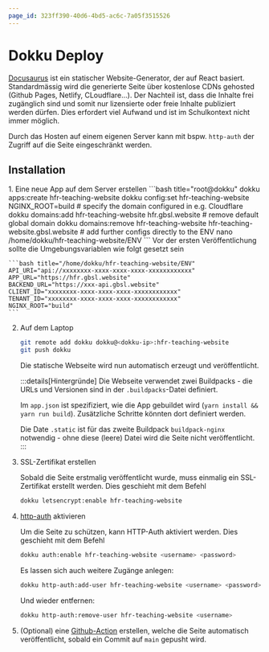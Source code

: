```yaml
---
page_id: 323ff390-40d6-4bd5-ac6c-7a05f3515526
---
```



# Dokku Deploy


[Docusaurus](https://docusaurus.io/) ist ein statischer Website-Generator, der auf React basiert.
Standardmässig wird die generierte Seite über kostenlose CDNs gehosted (Github Pages, Netlify, CLoudflare...). Der Nachteil ist, dass die Inhalte frei zugänglich sind und somit nur lizensierte oder freie Inhalte publiziert werden dürfen. Dies erfordert viel Aufwand und ist im Schulkontext nicht immer möglich.

Durch das Hosten auf einem eigenen Server kann mit bspw. `http-auth` der Zugriff auf die Seite eingeschränkt werden.

## Installation

<Steps>
1. Eine neue App auf dem Server erstellen
    ```bash title="root@dokku"
    dokku apps:create hfr-teaching-website
    dokku config:set hfr-teaching-website NGINX_ROOT=build
    # specify the domain configured in e.g. Cloudflare
    dokku domains:add hfr-teaching-website hfr.gbsl.website
    # remove default global domain
    dokku domains:remove hfr-teaching-website hfr-teaching-website.gbsl.website
    # add further configs directly to the ENV
    nano /home/dokku/hfr-teaching-website/ENV
    ```
    Vor der ersten Veröffentlichung sollte die Umgebungsvariablen wie folgt gesetzt sein

    ```bash title="/home/dokku/hfr-teaching-website/ENV"
    API_URI="api://xxxxxxxx-xxxx-xxxx-xxxx-xxxxxxxxxxxx"
    APP_URL="https://hfr.gbsl.website"
    BACKEND_URL="https://xxx-api.gbsl.website"
    CLIENT_ID="xxxxxxxx-xxxx-xxxx-xxxx-xxxxxxxxxxxx"
    TENANT_ID="xxxxxxxx-xxxx-xxxx-xxxx-xxxxxxxxxxxx"
    NGINX_ROOT="build"
    ```
2. Auf dem Laptop

    ```bash title="hfr@laptop"
    git remote add dokku dokku@<dokku-ip>:hfr-teaching-website
    git push dokku
    ```

    Die statische Webseite wird nun automatisch erzeugt und veröffentlicht.

    :::details[Hintergründe]
    Die Webseite verwendet zwei Buildpacks - die URLs und Versionen sind in der `.buildpacks`-Datei definiert.

    Im `app.json` ist spezifiziert, wie die App gebuildet wird (`yarn install && yarn run build`). Zusätzliche Schritte könnten dort definiert werden.

    Die Date `.static` ist für das zweite Buildpack `buildpack-nginx` notwendig - ohne diese (leere) Datei wird die Seite nicht veröffentlicht.
    :::

3. SSL-Zertifikat erstellen

    Sobald die Seite erstmalig veröffentlicht wurde, muss einmalig ein SSL-Zertifikat erstellt werden. Dies geschieht mit dem Befehl

    ```bash title="root@dokku"
    dokku letsencrypt:enable hfr-teaching-website
    ```
4. [http-auth](https://github.com/dokku/dokku-http-auth) aktivieren

    Um die Seite zu schützen, kann HTTP-Auth aktiviert werden. Dies geschieht mit dem Befehl

    ```bash title="root@dokku"
    dokku auth:enable hfr-teaching-website <username> <password>
    ```

    Es lassen sich auch weitere Zugänge anlegen:
    ```bash title="root@dokku"
    dokku http-auth:add-user hfr-teaching-website <username> <password>
    ```

    Und wieder entfernen:
    ```bash title="root@dokku"
    dokku http-auth:remove-user hfr-teaching-website <username>
    ```

5. (Optional) eine [Github-Action](https://dokku.com/docs/deployment/continuous-integration/github-actions/) erstellen, welche die Seite automatisch veröffentlicht, sobald ein Commit auf `main` gepusht wird.

</Steps>